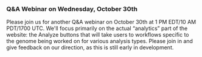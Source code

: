 ### Q&A Webinar on Wednesday, October 30th

Please join us for another Q&A webinar on October 30th at 1 PM EDT/10 AM PDT/1700 UTC. We'll focus primarily on the actual “analytics” part of the website: the Analyze buttons that will take users to workflows specific to the genome being worked on for various analysis types. Please join in and give feedback on our direction, as this is still early in development.

<CardActions>
  <Link
    label="Zoom Link"
    url="https://psu.zoom.us/j/99331380856?pwd=ktUUark52KveSfI824OPn5Rglfb3Wi.1"
  />
</CardActions>
